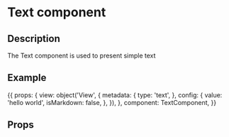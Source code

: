 
<h1>Text component</h1>
<h2>Description</h2>

<p>The Text component is used to present simple text</p>
<h2>Example</h2>

<Meta title="Octant/Components" component={TextComponent} />

<Story name="Text" height="150px">
{{
    props: {
      view:  object('View', {
        metadata: {
          type: 'text',
        },
        config: {
          value: 'hello world',
          isMarkdown: false,
        },
      }),
    },
    component: TextComponent,
    }}
</Story>

<h2>Props</h2>
<Props of={TextComponent} />

